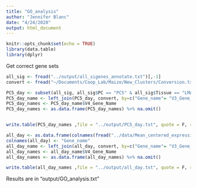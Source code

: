 ```yaml
---
title: "GO_analysis"
author: "Jennifer Blanc"
date: "4/24/2020"
output: html_document
---
```


```r
knitr::opts_chunk$set(echo = TRUE)
library(data.table)
library(dplyr)
```

Get correct gene sets 
```r
all_sig <- fread("../output/all_sigenes_annotate.txt")[,-1]
convert <- fread("~/Documents/Coop_Lab/Maize/New_Clusters/Conversion.txt")

PC5_day <- subset(all_sig, all_sig$PC == "PC5" & all_sig$Tissue == "LMAD26")
PC5_day_name <- left_join(PC5_day, convert, by=c("Gene_name"= "V3_Gene_Name")) 
PC5_day_names <- PC5_day_name$V4_Gene_Name
PC5_day_names <- as.data.frame(PC5_day_names) %>% na.omit()


write.table(PC5_day_names ,file = "../output/PC5_day.txt", quote = F, row.names = F)
```

```r
all_day <- as.data.frame(colnames(fread("../data/Mean_centered_expression/LMAD26.txt"))[-1])
colnames(all_day) <- "Gene_name"
all_day_name <- left_join(all_day, convert, by=c("Gene_name"= "V3_Gene_Name")) 
all_day_names <- all_day_name$V4_Gene_Name
all_day_names <- as.data.frame(all_day_names) %>% na.omit()

write.table(all_day_names ,file = "../output/all_day.txt", quote = F, row.names = F)
```

Results are in "output/GO_analysis.txt"

